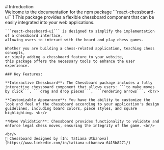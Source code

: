 ---
---

<LayoutDocs active="/docs/introduction">
    # Introduction
    <br/>
    Welcome to the documentation for the npm package ```react-chessboard-ui```! 
    This package provides a flexible chessboard component that can be easily integrated into your web applications.

    ```react-chessboard-ui``` is designed to simplify the implementation of a chessboard interface, 
    allowing users to interact with the board and play chess games.

    Whether you are building a chess-related application, teaching chess concepts, 
    or simply adding a chessboard feature to your website, 
    this package offers the necessary tools to enhance the user experience.

    ### Key Features:

    **Interactive Chessboard**: The Chessboard package includes a fully interactive chessboard component that allows users: ```to make moves by click```, ```drag and drop pieces```, ```rendering arrows```. <br/>

    **Customizable Appearance**: You have the ability to customize the look and feel of the chessboard according to your application's design guidelines, including board colors, piece styles, and square highlighting. <br/>

    **Move Validation**: Chessboard provides functionality to validate and enforce legal chess moves, ensuring the integrity of the game. <br/>

    <br/>
    🌟 Chessboard designed by [In: Tatiana Utbanova](https://www.linkedin.com/in/tatiana-utbanova-6415b8271/)
</LayoutDocs>
